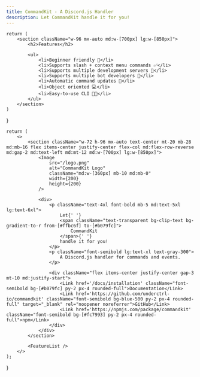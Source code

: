```yaml
---
title: CommandKit - A Discord.js Handler
description: Let CommandKit handle it for you!
---
```



    return (
        <section className="w-96 mx-auto md:w-[700px] lg:w-[850px]">
            <h2>Features</h2>

            <ul>
                <li>Beginner friendly 🚀</li>
                <li>Supports slash + context menu commands ✅</li>
                <li>Supports multiple development servers 🤝</li>
                <li>Supports multiple bot developers 👥</li>
                <li>Automatic command updates 🤖</li>
                <li>Object oriented 💻</li>
                <li>Easy-to-use CLI 🧑‍💻</li>
            </ul>
        </section>
    )

}

    return (
        <>
            <section className="w-72 h-96 mx-auto text-center mt-20 mb-28 md:mb-16 flex items-center justify-center flex-col md:flex-row-reverse md:gap-2 md:text-left md:mt-12 md:w-[700px] lg:w-[850px]">
                <Image
                    src="/logo.png"
                    alt="CommandKit Logo"
                    className="md:w-[360px] mb-10 md:mb-0"
                    width={200}
                    height={200}
                />

                <div>
                    <p className="text-4xl font-bold mb-5 md:text-5xl lg:text-6xl">
                        Let{' '}
                        <span className="text-transparent bg-clip-text bg-gradient-to-r from-[#ffbc6f] to-[#b079fc]">
                            CommandKit
                        </span>{' '}
                        handle it for you!
                    </p>
                    <p className="font-semibold lg:text-xl text-gray-300">
                        A Discord.js handler for commands and events.
                    </p>

                    <div className="flex items-center justify-center gap-3 mt-10 md:justify-start">
                        <Link href='/docs/installation' className="font-semibold bg-[#b079fc] py-2 px-4 rounded-full">Documentation</Link>
                        <Link href='https://github.com/underctrl-io/commandkit' className="font-semibold bg-blue-500 py-2 px-4 rounded-full" target="_blank" rel="noopener noreferrer">GitHub</Link>
                        <Link href='https://npmjs.com/package/commandkit' className="font-semibold bg-[#fc7993] py-2 px-4 rounded-full">npm</Link>
                    </div>
                </div>
            </section>

            <FeatureList />
        </>
    );

}
